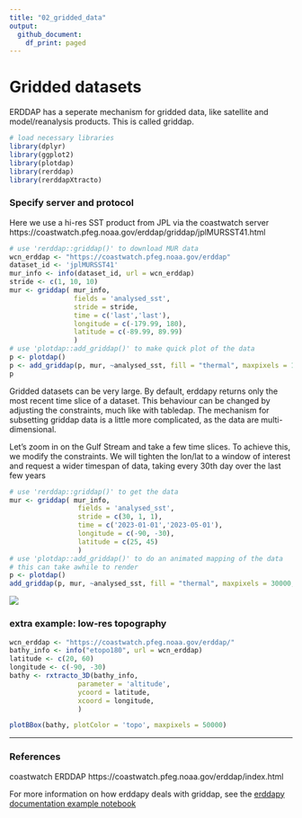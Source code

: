 ```yaml
---
title: "02_gridded_data"
output:
  github_document:
    df_print: paged
---
```





# Gridded datasets

ERDDAP has a seperate mechanism for gridded data, like satellite and model/reanalysis products. This is called griddap.

```r
# load necessary libraries
library(dplyr)
library(ggplot2)
library(plotdap)
library(rerddap)
library(rerddapXtracto)
```

### Specify server and protocol

Here we use a hi-res SST product from JPL via the coastwatch server https://coastwatch.pfeg.noaa.gov/erddap/griddap/jplMURSST41.html

```r
# use 'rerddap::griddap()' to download MUR data
wcn_erddap <- "https://coastwatch.pfeg.noaa.gov/erddap"
dataset_id <- 'jplMURSST41'
mur_info <- info(dataset_id, url = wcn_erddap)
stride <- c(1, 10, 10)
mur <- griddap( mur_info, 
                fields = 'analysed_sst', 
                stride = stride, 
                time = c('last','last'), 
                longitude = c(-179.99, 180), 
                latitude = c(-89.99, 89.99)
                )
# use 'plotdap::add_griddap()' to make quick plot of the data
p <- plotdap() 
p <- add_griddap(p, mur, ~analysed_sst, fill = "thermal", maxpixels = 100000)
p
```

Gridded datasets can be very large. By default, erddapy returns only the most recent time slice of a dataset. This behaviour can be changed by adjusting the constraints, much like with tabledap. The mechanism for subsetting griddap data is a little more complicated, as the data are multi-dimensional.

Let's zoom in on the Gulf Stream and take a few time slices. To achieve this, we modify the constraints. We will tighten the lon/lat to a window of interest and request a wider timespan of data, taking every 30th day over the last few years

```r
# use 'rerddap::griddap()' to get the data
mur <- griddap( mur_info, 
                 fields = 'analysed_sst', 
                 stride = c(30, 1, 1),
                 time = c('2023-01-01','2023-05-01'), 
                 longitude = c(-90, -30), 
                 latitude = c(25, 45)
                 )
# use 'plotdap::add_griddap()' to do an animated mapping of the data
# this can take awhile to render
p <- plotdap() 
add_griddap(p, mur, ~analysed_sst, fill = "thermal", maxpixels = 30000, time = identity, animate = TRUE)


```

![](mur_animation.gif)

### extra example: low-res topography

```r

wcn_erddap <- "https://coastwatch.pfeg.noaa.gov/erddap/"
bathy_info <- info("etopo180", url = wcn_erddap)
latitude <- c(20, 60)
longitude <- c(-90, -30)
bathy <- rxtracto_3D(bathy_info,
                 parameter = 'altitude',
                 ycoord = latitude,
                 xcoord = longitude,
                 )

plotBBox(bathy, plotColor = 'topo', maxpixels = 50000)
```



------------------------------------------------------------------------

### References

coastwatch ERDDAP https://coastwatch.pfeg.noaa.gov/erddap/index.html

For more information on how erddapy deals with griddap, see the [erddapy documentation example notebook](https://ioos.github.io/erddapy/01a-griddap-output.html)
